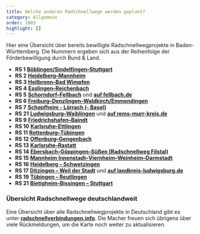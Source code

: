 ```yaml
---
title: Welche anderen Radschnellwege werden geplant?
category: Allgemein
order: 1003
highlight: []
---
```

Hier eine Übersicht über bereits bewilligte Radschnellwegprojekte in Baden-Württemberg. Die Nummern ergeben sich aus der Reihenfolge der Förderbewilligung durch Bund & Land.

* **RS 1** [**Böblingen/Sindelfingen–Stuttgart**](https://www.lrabb.de/start/Service+_+Verwaltung/radverkehr.html)
* **RS 2** [**Heidelberg–Mannheim**](https://www.radschnellweg-hd-ma.de/)
* **RS 3** [**Heilbronn–Bad Wimpfen**](https://rp.baden-wuerttemberg.de/rps/abt4/ref44/rs-3-radschnellverbindung-bad-wimpfen-neckarsulm-heilbronn-1-bauabschnitt/)
* **RS 4** [**Esslingen–Reichenbach**](https://rp.baden-wuerttemberg.de/rps/abt4/ref44/rs-4-radschnellverbindung-neckartal-esslingen-reichenbach/)
* **RS 5** [**Schorndorf–Fellbach**](https://www.rems-murr-kreis.de/bauen-umwelt-und-verkehr/radwege/radschnellwege) und [**auf fellbach.de**](https://www.fellbach.de/radschnellweg)
* **RS 6** [**Freiburg–Denzlingen–Waldkirch/Emmendingen**](https://www.breisgau-y.de/)
* **RS 7** [**Schopfheim - Lörrach (- Basel)**](https://www.radschnellweg-wiesental.de/)
* **RS 21** [**Ludwigsburg–Waiblingen**](https://www.landkreis-ludwigsburg.de/de/verkehr-sicherheit-ordnung/radverkehr/radschnellwege/) und [**auf rems-murr-kreis.de**](https://www.rems-murr-kreis.de/bauen-umwelt-und-verkehr/radwege/radschnellwege)
* **RS 9** [**Friedrichshafen–Baindt**](https://www.rs9.info/)
* **RS 10** [**Karlsruhe–Ettlingen**](https://rp.baden-wuerttemberg.de/rpk/abt4/ref44/radschnellwege/rs10-karlsruhe-ettlingen)
* **RS 11** [**Rottenburg–Tübingen**](https://rp.baden-wuerttemberg.de/rpt/abt4/rs11-tuebingen-rottenburg)
* **RS 12** [**Offenburg–Gengenbach**](http://www.region-suedlicher-oberrhein.de/de/projekte/radschnellwege/)
* **RS 13** [**Karlsruhe–Rastatt**](https://rp.baden-wuerttemberg.de/rpk/abt4/seiten/strassenplanungen/radschnellweg-karlsruhe-rastatt/)
* **RS 14** [**Ebersbach–Göppingen–Süßen (Radschnellweg Filstal)**](https://www.radschnellweg-filstal.de/)
* **RS 15** [**Mannheim Innenstadt–Viernheim–Weinheim–Darmstadt**](https://radschnellweg-ma-vhm-whm.de/)
* **RS 16** [**Heidelberg – Schwetzingen**](https://rp.baden-wuerttemberg.de/rpk/abt4/ref44/radschnellwege/rs16-heidelberg-schwetzingen)
* **RS 17** [**Ditzingen – Weil der Stadt**](https://www.lrabb.de/start/Service+_+Verwaltung/radverkehr.html) und [**auf landkreis-ludwigsburg.de**](https://www.landkreis-ludwigsburg.de/de/verkehr-sicherheit-ordnung/radverkehr/radschnellwege/)
* **RS 19** [**Tübingen – Reutlingen**](https://rp.baden-wuerttemberg.de/rpt/abt4/rs19-tuebingen-reutlingen)
* **RS 21** [**Bietigheim-Bissingen – Stuttgart**](https://rp.baden-wuerttemberg.de/rps/presse/artikel/radschnellverbindung-stuttgart-bietigheim-bissingen-foerderzusage-des-bundes/)

### **Übersicht Radschnellwege deutschlandweit**

Eine Übersicht über alle Radschnellwegprojekte in Deutschland gibt es unter [**radschnellverbindungen.info**](https://radschnellverbindungen.info/). Die Macher freuen sich übrigens über viele Rückmeldungen, um die Karte noch weiter zu aktualisieren.
